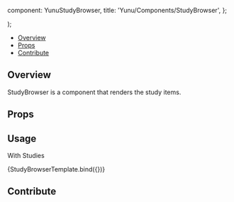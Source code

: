 

  component: YunuStudyBrowser,
  title: 'Yunu/Components/StudyBrowser',
};

<Meta title="Yunu/Components/StudyBrowser" component={YunuStudyBrowser} />

  <div className="w-96">
    <YunuStudyBrowser {...args} />
  </div>
);

<Heading
  title="YunuStudyBrowser"
  componentRelativePath="StudyBrowser/YunuStudyBrowser.tsx"
/>

- [Overview](#overview)
- [Props](#props)
- [Contribute](#contribute)

## Overview

StudyBrowser is a component that renders the study items.

## Props

<ArgsTable of={YunuStudyBrowser} />

## Usage

With Studies

<Canvas>
  <Story
    name="With Studies"
    args={{
      data: {
        name: 'primary',
        label: 'Primary',
        studies: [
          {
            studyInstanceUid:
              '1.3.6.1.4.1.25403.345050719074.3824.20170126085406.1',
            date: '26-Oct-2015',
            description: 'CT CHEST W CONTRAST',
            modalities: 'CT',
            numInstances: 1,
            displaySets: [
              {
                displaySetInstanceUID: '0b66675a-a4e3-a718-21f4-035d2d178d62',
                description: 'Topogram  0.6',
                seriesNumber: '1',
                modality: 'CT',
                seriesDate: '26-Oct-2015',
                numInstances: 1,
                StudyInstanceUID:
                  '1.3.6.1.4.1.25403.345050719074.3824.20170126085406.1',
                componentType: 'thumbnailTracked',
                dragData: {
                  type: 'displayset',
                  displaySetInstanceUID:
                    '0b66675a-a4e3-a718-21f4-035d2d178d62',
                },
                isTracked: false,
                viewportIdentificator: [],
              },
            ],
          },
        ],
      },
      expandedStudyInstanceUIDs: ['1.3.6.1.4'],
    }}
  >
    {StudyBrowserTemplate.bind({})}
  </Story>
</Canvas>

## Contribute

<Footer componentRelativePath="StudyBrowser/__stories__/yunuStudyBrowser.stories.mdx" />
